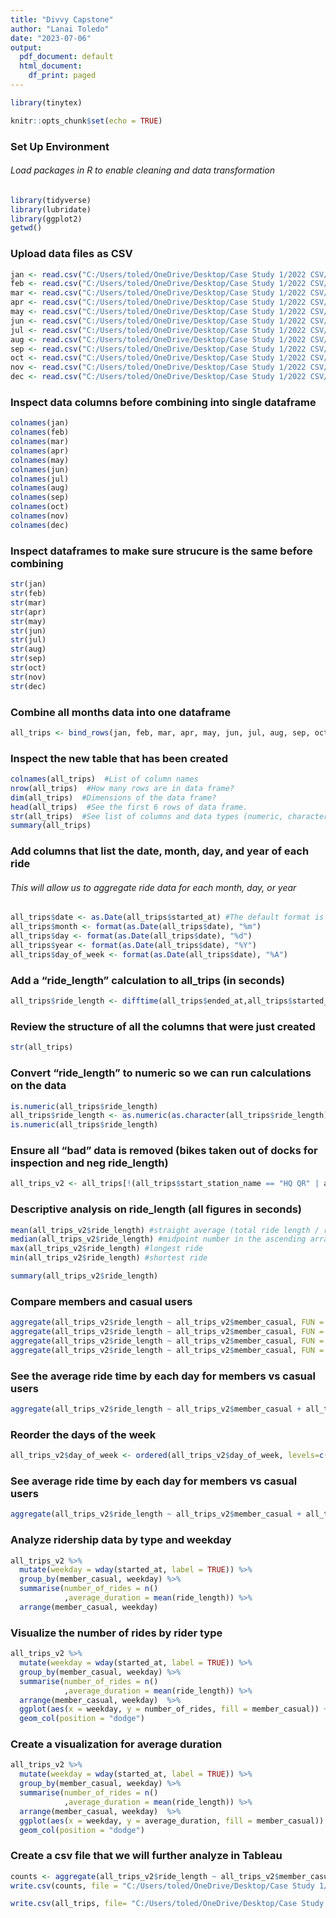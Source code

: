 ---
title: "Divvy Capstone"
author: "Lanai Toledo"
date: "2023-07-06"
output:
  pdf_document: default
  html_document:
    df_print: paged
---
```{r echo= FALSE}

library(tinytex)
```

```{r setup, include=FALSE}
knitr::opts_chunk$set(echo = TRUE)
```

### Set Up Environment
###### Load packages in R to enable cleaning and data transformation

```{r environment}

library(tidyverse)  
library(lubridate)  
library(ggplot2)
getwd() 
```

### Upload data files as CSV

```{r load}
jan <- read.csv("C:/Users/toled/OneDrive/Desktop/Case Study 1/2022 CSV/202201-divvy-tripdata.csv")
feb <- read.csv("C:/Users/toled/OneDrive/Desktop/Case Study 1/2022 CSV/202202-divvy-tripdata.csv")
mar <- read.csv("C:/Users/toled/OneDrive/Desktop/Case Study 1/2022 CSV/202203-divvy-tripdata.csv")
apr <- read.csv("C:/Users/toled/OneDrive/Desktop/Case Study 1/2022 CSV/202204-divvy-tripdata.csv")
may <- read.csv("C:/Users/toled/OneDrive/Desktop/Case Study 1/2022 CSV/202205-divvy-tripdata.csv")
jun <- read.csv("C:/Users/toled/OneDrive/Desktop/Case Study 1/2022 CSV/202206-divvy-tripdata.csv")
jul <- read.csv("C:/Users/toled/OneDrive/Desktop/Case Study 1/2022 CSV/202207-divvy-tripdata.csv")
aug <- read.csv("C:/Users/toled/OneDrive/Desktop/Case Study 1/2022 CSV/202208-divvy-tripdata.csv")
sep <- read.csv("C:/Users/toled/OneDrive/Desktop/Case Study 1/2022 CSV/202209-divvy-publictripdata.csv")
oct <- read.csv("C:/Users/toled/OneDrive/Desktop/Case Study 1/2022 CSV/202210-divvy-tripdata.csv")
nov <- read.csv("C:/Users/toled/OneDrive/Desktop/Case Study 1/2022 CSV/202211-divvy-tripdata.csv")
dec <- read.csv("C:/Users/toled/OneDrive/Desktop/Case Study 1/2022 CSV/202212-divvy-tripdata.csv")
```

### Inspect data columns before combining into single dataframe

```{r column}
colnames(jan)
colnames(feb)
colnames(mar)
colnames(apr)
colnames(may)
colnames(jun)
colnames(jul)
colnames(aug)
colnames(sep)
colnames(oct)
colnames(nov)
colnames(dec)
```

### Inspect dataframes to make sure strucure is the same before combining

```{r inspect}
str(jan)
str(feb)
str(mar)
str(apr)
str(may)
str(jun)
str(jul)
str(aug)
str(sep)
str(oct)
str(nov)
str(dec)
```

### Combine all months data into one dataframe

```{r combine}
all_trips <- bind_rows(jan, feb, mar, apr, may, jun, jul, aug, sep, oct, nov, dec)
```

### Inspect the new table that has been created

```{r inspect new table}
colnames(all_trips)  #List of column names
nrow(all_trips)  #How many rows are in data frame?
dim(all_trips)  #Dimensions of the data frame?
head(all_trips)  #See the first 6 rows of data frame.
str(all_trips)  #See list of columns and data types (numeric, character, etc)
summary(all_trips)
```

### Add columns that list the date, month, day, and year of each ride
###### This will allow us to aggregate ride data for each month, day, or year 

```{r date}
all_trips$date <- as.Date(all_trips$started_at) #The default format is yyyy-mm-dd
all_trips$month <- format(as.Date(all_trips$date), "%m")
all_trips$day <- format(as.Date(all_trips$date), "%d")
all_trips$year <- format(as.Date(all_trips$date), "%Y")
all_trips$day_of_week <- format(as.Date(all_trips$date), "%A")
```

### Add a "ride_length" calculation to all_trips (in seconds)

```{r ride_length}
all_trips$ride_length <- difftime(all_trips$ended_at,all_trips$started_at)
```

### Review the structure of all the columns that were just created

```{r}
str(all_trips)
```

### Convert "ride_length"  to numeric so we can run calculations on the data

```{r convert ride_length}
is.numeric(all_trips$ride_length)
all_trips$ride_length <- as.numeric(as.character(all_trips$ride_length))
is.numeric(all_trips$ride_length)
```

### Ensure all "bad" data is removed (bikes taken out of docks for inspection and neg ride_length)
```{r}
all_trips_v2 <- all_trips[!(all_trips$start_station_name == "HQ QR" | all_trips$ride_length<0),]
```

### Descriptive analysis on ride_length (all figures in seconds)
```{r ride_length analyze}
mean(all_trips_v2$ride_length) #straight average (total ride length / rides)
median(all_trips_v2$ride_length) #midpoint number in the ascending array of ride lengths
max(all_trips_v2$ride_length) #longest ride
min(all_trips_v2$ride_length) #shortest ride

summary(all_trips_v2$ride_length)
```

### Compare members and casual users
```{r}
aggregate(all_trips_v2$ride_length ~ all_trips_v2$member_casual, FUN = mean)
aggregate(all_trips_v2$ride_length ~ all_trips_v2$member_casual, FUN = median)
aggregate(all_trips_v2$ride_length ~ all_trips_v2$member_casual, FUN = max)
aggregate(all_trips_v2$ride_length ~ all_trips_v2$member_casual, FUN = min)
```

### See the average ride time by each day for members vs casual users
```{r}
aggregate(all_trips_v2$ride_length ~ all_trips_v2$member_casual + all_trips_v2$day_of_week, FUN = mean)
```

### Reorder the days of the week
```{r}
all_trips_v2$day_of_week <- ordered(all_trips_v2$day_of_week, levels=c("Sunday", "Monday", "Tuesday", "Wednesday", "Thursday", "Friday", "Saturday"))
```

### See average ride time by each day for members vs casual users
```{r}
aggregate(all_trips_v2$ride_length ~ all_trips_v2$member_casual + all_trips_v2$day_of_week, FUN = mean)
```

### Analyze ridership data by type and weekday

```{r}
all_trips_v2 %>% 
  mutate(weekday = wday(started_at, label = TRUE)) %>%  
  group_by(member_casual, weekday) %>%  
  summarise(number_of_rides = n()							
            ,average_duration = mean(ride_length)) %>% 		
  arrange(member_casual, weekday)
```

### Visualize the number of rides by rider type

```{r}
all_trips_v2 %>% 
  mutate(weekday = wday(started_at, label = TRUE)) %>% 
  group_by(member_casual, weekday) %>% 
  summarise(number_of_rides = n()
            ,average_duration = mean(ride_length)) %>% 
  arrange(member_casual, weekday)  %>% 
  ggplot(aes(x = weekday, y = number_of_rides, fill = member_casual)) +
  geom_col(position = "dodge")
```

### Create a visualization for average duration

```{r}
all_trips_v2 %>% 
  mutate(weekday = wday(started_at, label = TRUE)) %>% 
  group_by(member_casual, weekday) %>% 
  summarise(number_of_rides = n()
            ,average_duration = mean(ride_length)) %>% 
  arrange(member_casual, weekday)  %>% 
  ggplot(aes(x = weekday, y = average_duration, fill = member_casual)) +
  geom_col(position = "dodge")
```

### Create a csv file that we will further analyze in Tableau

```{r}
counts <- aggregate(all_trips_v2$ride_length ~ all_trips_v2$member_casual + all_trips_v2$day_of_week, FUN = mean)
write.csv(counts, file = "C:/Users/toled/OneDrive/Desktop/Case Study 1/avg_ride_length.csv")

write.csv(all_trips, file= "C:/Users/toled/OneDrive/Desktop/Case Study 1/all_trips.csv")
```

